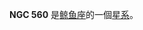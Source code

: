 {{NGCInfoBox
|NGCID=NGC 560
|發現者=弗里德里希·威廉·赫歇爾|發現日期=1785年10月1日|其他編號=UGC 1036,MCG 0-4-151,ZWG 385.145|曆元=J2000.0|赤經=1時27分25.3秒
|赤緯=-1°54'45"
|星座=鲸鱼座|星體=星系|星等=12.9|表面亮度=12.9|藍等=13.9}}

'''NGC 560''' 是[[鲸鱼座|鲸鱼座]]的一個[[星系|星系]]。

{{NGCReference|560}}
{{Catalogs|NGC=560}}

{{Galaxy-stub}}